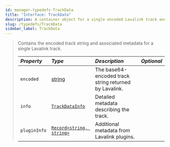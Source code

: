 ```yaml
---
id: manager-typedefs-TrackData
title: "Interface: TrackData"
description: A container object for a single encoded Lavalink track and its metadata.
slug: /typedefs/TrackData
sidebar_label: TrackData
---
```


> Contains the encoded track string and associated metadata for a single Lavalink track.
> 
> | <i className="fa-solid fa-hashtag"/> Property | <i className="fa-solid fa-font"/> Type                                                                    | <i className="fa-solid fa-list"/> Description         | <i className="fa-solid fa-flask"/> Optional |
> |:---------------------------------------------|:-----------------------------------------------------------------------------------------------------------|:----------------------------------------------------- |:-------------------------------------------:|
> | `encoded`                                    | [string](https://developer.mozilla.org/en-US/docs/Web/JavaScript/Reference/Global_Objects/String)          | The base64-encoded track string returned by Lavalink. | <i className="fa-solid fa-xmark"/>          |
> | `info`                                       | [`TrackDataInfo`](./TrackDataInfo.mdx)                                                                     | Detailed metadata describing the track.               | <i className="fa-solid fa-xmark"/>          |
> | `pluginInfo`                                 | [`Record<string, string>`](https://www.typescriptlang.org/docs/handbook/utility-types.html#recordkeystype) | Additional metadata from Lavalink plugins.            | <i className="fa-solid fa-xmark"/>          |
